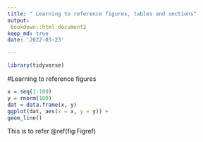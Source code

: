 ```yaml
---
title: " Learning to reference figures, tables and sections"
output: 
 bookdown::html_document2
keep_md: true
date: '2022-03-23'

---
```


```r
library(tidyverse)
```
#Learning to reference figures

```r
x = seq(1:100)
y = rnorm(100)
dat = data.frame(x, y)
ggplot(dat, aes(x = x, y = y)) +
geom_line()
```

This is to refer \@ref(fig:Figref)





